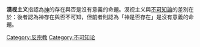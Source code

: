 {{Unreferenced|time=2022-02-25T03:11:42+00:00}}
{{expand|time=2012-05-21T15:32:26+00:00}}
'''漠视主义'''指認為[[神|神]]的存在與否是沒有意義的命題。漠视主义與[[不可知論|不可知論]]的差別在於：後者認為神存在與否不可知，但前者則認為「神是否存在」是沒有意義的命題。

{{无宗教}}

[[Category:反宗教|Category:反宗教]]
[[Category:不可知论|Category:不可知论]]